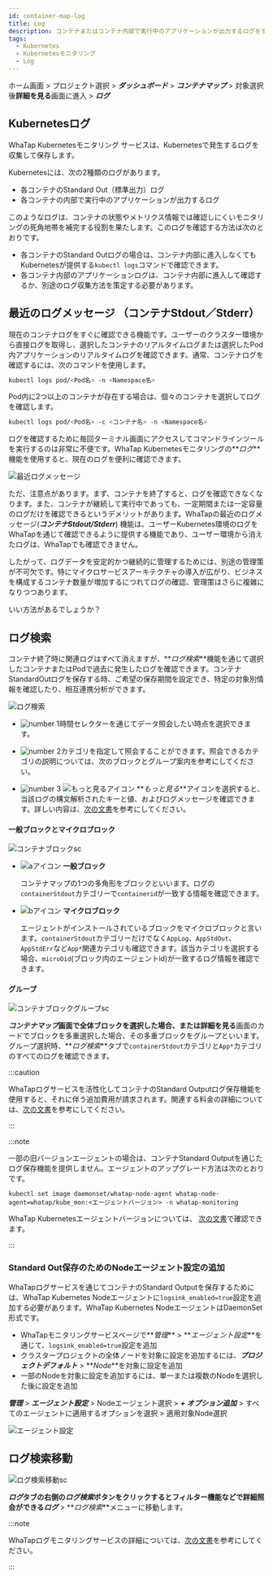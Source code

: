 ```yaml
---
id: container-map-log
title: Log
description: コンテナまたはコンテナ内部で実行中のアプリケーションが出力するログをすぐに確認できます。
tags:
  - Kubernetes
  - Kubernetesモニタリング
  - Log
---
```


ホーム画面 > プロジェクト選択 > **_ダッシュボード_** > **_コンテナマップ_** > 対象選択後**詳細を見る**画面に進入 > **_ログ_**

## Kubernetesログ

WhaTap Kubernetesモニタリング サービスは、Kubernetesで発生するログを収集して保存します。 

<!-- 

실시간으로 발생하는 로그는 컨테이너 ***Stdout/Stderr*** 탭의 최근 로그 메시지와 ***로그 검색*** 탭을 통해 조회할 수 있습니다. >

-->

Kubernetesには、次の2種類のログがあります。

-   各コンテナのStandard Out（標準出力）ログ
-   各コンテナの内部で実行中のアプリケーションが出力するログ

このようなログは、コンテナの状態やメトリクス情報では確認しにくいモニタリングの死角地帯を補完する役割を果たします。このログを確認する方法は次のとおりです。

-   各コンテナのStandard Outログの場合は、コンテナ内部に進入しなくてもKubernetesが提供する`kubectl logs`コマンドで確認できます。
-   各コンテナ内部のアプリケーションログは、コンテナ内部に進入して確認するか、別途のログ収集方法を策定する必要があります。

## 最近のログメッセージ （コンテナStdout／Stderr）

現在のコンテナログをすぐに確認できる機能です。ユーザーのクラスター環境から直接ログを取得し、選択したコンテナのリアルタイムログまたは選択したPod内アプリケーションのリアルタイムログを確認できます。通常、コンテナログを確認するには、次のコマンドを使用します。

```bash
kubectl logs pod/<Pod名> -n <Namespace名>
```

Pod内に2つ以上のコンテナが存在する場合は、個々のコンテナを選択してログを確認します。

```bash
kubectl logs pod/<Pod名> -c <コンテナ名> -n <Namespace名>
```

ログを確認するために毎回ターミナル画面にアクセスしてコマンドラインツールを実行するのは非常に不便です。WhaTap Kubernetesモニタリングの**_ログ_**機能を使用すると、現在のログを便利に確認できます。 

![最近ログメッセージ](/img/k8s-container-log.png)

ただ、注意点があります。まず、コンテナを終了すると、ログを確認できなくなります。また、コンテナが継続して実行中であっても、一定期間または一定容量のログだけを確認できるというデメリットがあります。WhaTapの最近のログメッセージ(**_コンテナStdout/Stderr_**) 機能は、ユーザーKubernetes環境のログをWhaTapを通じて確認できるように提供する機能であり、ユーザー環境から消えたログは、WhaTapでも確認できません。 

したがって、ログデータを安定的かつ継続的に管理するためには、別途の管理策が不可欠です。特にマイクロサービスアーキテクチャの導入が広がり、ビジネスを構成するコンテナ数量が増加するにつれてログの確認、管理策はさらに複雑になりつつあります。

いい方法があるでしょうか？

## ログ検索

コンテナ終了時に関連ログはすべて消えますが、**_ログ検索_**機能を通じて選択したコンテナまたはPodで過去に発生したログを確認できます。コンテナStandardOutログを保存する時、ご希望の保存期間を設定でき、特定の対象別情報を確認したり、相互連携分析ができます。 

![ログ検索](/img/k8s-log-search.png)

-   ![number 1](/img/number-01.png)時間セレクターを通じてデータ照会したい時点を選択できます。 

-   ![number 2](/img/number-02.png)カテゴリを指定して照会することができます。照会できるカテゴリの説明については、次のブロックとグループ案内を参考にしてください。

-   ![number 3](/img/number-03.png) ![もっと見るアイコン](/img/ic-caret-right.svg) **_もっと見る_**アイコンを選択すると、当該ログの構文解析されたキーと値、およびログメッセージを確認できます。詳しい内容は、[次の文書](../log/log-search)を参考にしてください。

#### 一般ブロックとマイクロブロック

![コンテナブロックsc](/img/k8s-block.png)

-   ![aアイコン](/img/char-a.svg) **一般ブロック**

    コンテナマップの1つの多角形をブロックといいます。ログの`containerStdout`カテゴリーで`containerid`が一致する情報を確認できます。

-   ![bアイコン](/img/char-b.svg) **マイクロブロック**

    エージェントがインストールされているブロックをマイクロブロックと言います。`containerStdout`カテゴリーだけでなく`AppLog`、`AppStdOut`、`AppStdErr`など`App*`関連カテゴリも確認できます。該当カテゴリを選択する場合、`microOid`(ブロック内のエージェントid)が一致するログ情報を確認できます。

#### グループ

![コンテナブロックグループsc](/img/k8s-container-group.png)

**_コンテナマップ_**画面で全体ブロックを選択した場合、または**詳細を見る**画面のカードでブロックを多重選択した場合、その多重ブロックをグループといいます。グループ選択時、**_ログ検索_**タブで`containerStdout`カテゴリと`App*`カテゴリのすべてのログを確認できます。

:::caution

WhaTapログサービスを活性化してコンテナのStandard Outputログ保存機能を使用すると、それに伴う追加費用が請求されます。関連する料金の詳細については、[次の文書](https://www.whatap.io/ko/pricing/)を参考にしてください。

:::

:::note

一部の旧バージョンエージェントの場合は、コンテナStandard Outputを通じたログ保存機能を提供しません。エージェントのアップグレード方法は次のとおりです。

```bahs title='Agent update'
kubectl set image daemonset/whatap-node-agent whatap-node-agent=whatap/kube_mon:<エージェントバージョン> -n whatap-monitoring
```

WhaTap Kubernetesエージェントバージョンについては、 [次の文書](https://hub.docker.com/r/whatap/kube_mon/tags)で確認できます。

:::

### Standard Out保存のためのNodeエージェント設定の追加

WhaTapログサービスを通じてコンテナのStandard Outputを保存するためには、WhaTap Kubernetes Nodeエージェントに`logsink_enabled=true`設定を追加する必要があります。WhaTap Kubernetes NodeエージェントはDaemonSet形式です。

-   WhaTapモニタリングサービスページで**_管理_** > **_エージェント設定_**を通じて、`logsink_enabled=true`設定を追加
-   クラスタープロジェクトの全体ノードを対象に設定を追加するには、**_プロジェクトデフォルト_** > **_Node_**を対象に設定を追加
-   一部のNodeを対象に設定を追加するには、単一または複数のNodeを選択した後に設定を追加

**_管理_** > **_エージェント設定_** > Nodeエージェント選択 > **_+ オプション追加_** > すべてのエージェントに適用するオプションを選択 > 適用対象Node選択 

![エージェント設定](https://img.whatap.io/media/images/whatap_kubernetes_container_map_logsink_enabled.png)

## ログ検索移動

![ログ検索移動sc](/img/k8s-log-search-to-log-search.png)

**_ログ_**タブの右側の**_ログ検索_**ボタンをクリックするとフィルター機能などで詳細照会ができる**_ログ_** > **_ログ検索_**メニューに移動します。 

:::note

WhaTapログモニタリングサービスの詳細については、[次の文書](../log/introduction)を参考にしてください。 

:::

<!-- 

로그 검색 이동 제거 예정

-->
